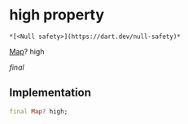 # high property

    *[<Null safety>](https://dart.dev/null-safety)*

[Map](https://api.flutter.dev/flutter/dart-core/Map-class.html)? high

_final_

## Implementation

```dart
final Map? high;


```
